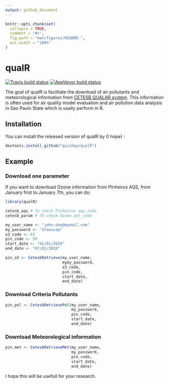 ```yaml
---
output: github_document
---
```


<!-- README.md is generated from README.Rmd. Please edit that file -->

```r
knitr::opts_chunk$set(
  collapse = TRUE,
  comment = "#>",
  fig.path = "man/figures/README-",
  out.width = "100%"
)
```

# qualR

<!-- badges: start -->
[![Travis build status](https://travis-ci.com/quishqa/qualR.svg?branch=master)](https://travis-ci.com/quishqa/qualR)
[![AppVeyor build status](https://ci.appveyor.com/api/projects/status/github/quishqa/qualR?branch=master&svg=true)](https://ci.appveyor.com/project/quishqa/qualR)
<!-- badges: end -->

The goal of qualR is facilitate the download of air pollutants and meteorological information from 
[CETESB QUALAR system](https://qualar.cetesb.sp.gov.br/qualar/home.do). This information is often used for air quality model evaluation and air pollution data analysis in Sao Paulo State which is usally perform in R.

## Installation

You can install the released version of qualR by (I hope) :

``` r
devtools:install_github("quishqa/qualR")
```

## Example

### Download one parameter

If you want to download Ozone information from Pinheiros AQS, from January first to January 7th, you can do:

```r
library(qualR)

cetesb_aqs # To check Pinheiros aqs_code
cetesb_param # TO check Ozone pol_code

my_user_name <- "john.doe@mymail.com"
my_password <- "drowssap"
o3_code <- 63
pin_code <- 99
start_date <- "01/01/2020"
end_date <- "07/01/2020"

pin_o3 <- CetesbRetrieve(my_user_name,
                         mymy_password,
                         o3_code,
                         pin_code,
                         start_date,
                         end_date)

```

### Download Criteria Pollutants

```r
pin_pol <- CetesbRetrievePol(my_user_name,
                             my_password,
                             pin_code,
                             start_date,
                             end_date)
```

### Download Meteorological information

```r
pin_met <- CetesbRetrieveMet(my_user_name,
                             my_password,
                             pin_code,
                             start_date,
                             end_date)
```

I hope this will be usefull for your research.
